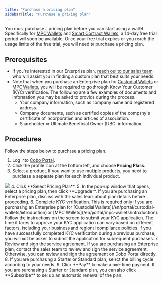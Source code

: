 ```yaml
---
title: "Purchase a pricing plan"
sidebarTitle: "Purchase a pricing plan"
---
```


You must purchase a pricing plan before you can start using a wallet. Specifically for [MPC Wallets](/en/portal/mpc-wallets/introduction) and [Smart Contract Wallets](/en/portal/smart-contract-wallets/introduction), a 14-day free trial period will soon be available. Once your free trial expires or you reach the usage limits of the free trial, you will need to purchase a pricing plan.

## Prerequisites
- If you're interested in our Enterprise plan, [reach out to our sales team](https://www.cobo.com/book-demo/?utm_source=product-manual&utm_medium=product&utm_campaign=pricing-plan-intro&utm_content=enterprise-contact-sales) who will assist you in finding a custom plan that best suits your needs.
- Note that when you purchase an Enterprise plan for [Custodial Wallets](/en/portal/custodial-wallets/introduction) or [MPC Wallets](/en/portal/mpc-wallets/introduction), you will be required to go through Know Your Customer (KYC) verification. The following are a few examples of documents and information you may be asked to provide during the process.
   - Your company information, such as company name and registered address.
   - Company documents, such as certified copies of the company's certificate of incorporation and articles of association.
   - Shareholder or Ultimate Beneficial Owner (UBO) information.


## Procedures

Follow the steps below to purchase a pricing plan.
1. Log into [Cobo Portal](https://portal.cobo.com/login).
2. Click the profile icon at the bottom left, and choose **Pricing Plans**.
3. Select a product.
<Note>If you want to use multiple products, you need to purchase a separate plan for each individual product.</Note>
<img src="/en/images/bills-and-payments/purchase.svg" className="screenshot_full_screen"/>
4. Click **Select Pricing Plan**.
5. In the pop-up window that opens, select a pricing plan, then click **Upgrade**. If you are purchasing an Enterprise plan, discuss with the sales team about plan details before proceeding.
6. Complete KYC verification. This is required only if you are purchasing an Enterprise plan for [Custodial Wallets](/en/portal/custodial-wallets/introduction) or [MPC Wallets](/en/portal/mpc-wallets/introduction). Follow the instructions on the screen to submit your KYC application. The time it takes to approve your KYC application can vary based on different factors, including your business and regional compliance policies.
<Note>If you have successfully completed KYC verification during a previous purchase, you will not be asked to submit the application for subsequent purchases.</Note>
7. Review and sign the service agreement. If you are purchasing an Enterprise plan, contact the sales team to review and sign the service agreement. Otherwise, you can review and sign the agreement on Cobo Portal directly.
8. If you are purchasing a Starter or Standard plan, select the billing cycle according to your needs.
9. Click **Pay** to make a one-time payment. If you are purchasing a Starter or Standard plan, you can also click **Subscribe** to set up an automatic renewal of the plan.